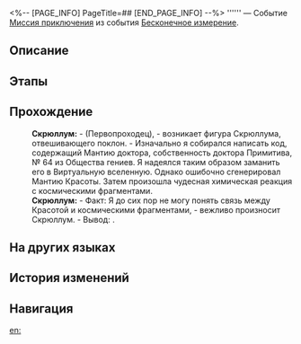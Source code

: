<%-- [PAGE_INFO]
PageTitle=##
[END_PAGE_INFO] --%>
{{Дополнить|Диалоги.}}
{{Миссия Инфобокс
|id              = 8014166
|Название        = 
|Изображение     = Миссия .png
|Тип             = Миссия приключения
|Событие         = Бесконечное измерение
|Глава           = 
|Условия         = Завершена [[Миссия приключения]] «[[Бесконечное измерение]]»
|Персонажи       = Первопроходец; Скрюллум
|СтартЛокация    = [[Космическая станция «Герта»]] — [[Виртуальная вселенная]]
|Мир             = Космическая станция «Герта»
|Предыдущая      = Бесконечное измерение
|Следующая       = 
|Награды         = 
}}
'''''' — Событие [[Миссия приключения]] из события [[Бесконечное измерение]].

==Описание==
{{Описание|<!--официальное описание из Перекрёстка судеб-->}}

==Этапы==


==Прохождение==
{{Дополнить}}
:'''Скрюллум:''' - {{MC|ж=Уважаемая|м=Уважаемый}} (Первопроходец), - возникает фигура Скрюллума, отвешивающего поклон. - Изначально я собирался написать код, содержащий Мантию доктора, собственность доктора Примитива, №&nbsp;64 из Общества гениев. Я надеялся таким образом заманить его в Виртуальную вселенную. Однако ошибочно сгенерировал Мантию Красоты. Затем произошла чудесная химическая реакция с космическими фрагментами.
:'''Скрюллум:''' - Факт: Я до сих пор не могу понять связь между Красотой и космическими фрагментами, - вежливо произносит Скрюллум. - Вывод: {{Цвет|Ключевой|nobold=1|Космические фрагменты бесконечно увеличиваются}}.
{{Диалог Конец}}

==На других языках==
{{На других языках
|en   = 
|zhs  = 
|zht  = 
|ja   = 
|ko   = 
|es   = 
|fr   = 
|ru   = 
|th   = 
|vi   = 
|de   = 
|id   = 
|pt   = 
}}

==История изменений==
{{История изменений|3.5}}

==Навигация==
{{Миссия приключения Навбокс|Глава }}

[[en:]]

